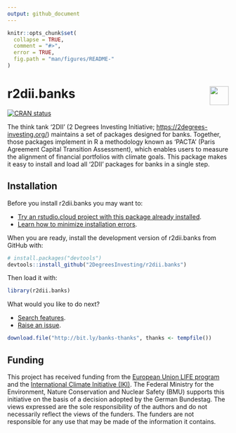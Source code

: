 ```yaml
---
output: github_document 
---
```

<!-- README.md is generated from README.Rmd. Please edit that file -->

```r
knitr::opts_chunk$set(
  collapse = TRUE,
  comment = "#>",
  error = TRUE,
  fig.path = "man/figures/README-"
)
```

# r2dii.banks <a href='https://github.com/2DegreesInvesting/r2dii.banks'><img src='https://imgur.com/A5ASZPE.png' align='right' height='43' /></a>

<!-- badges: start -->
[![CRAN status](https://www.r-pkg.org/badges/version/r2dii.banks)](https://CRAN.R-project.org/package=r2dii.banks)
<!-- badges: end -->

The think tank '2DII' (2 Degrees Investing
Initiative; <https://2degrees-investing.org/>) maintains a set of
packages designed for banks. Together, those packages implement in R a
methodology known as 'PACTA' (Paris Agreement Capital Transition
Assessment), which enables users to measure the alignment of financial
portfolios with climate goals. This package makes it easy to install
and load all '2DII' packages for banks in a single step.

## Installation

Before you install r2dii.banks you may want to:

* [Try an rstudio.cloud project with this package already installed](https://rstudio.cloud/project/1424833).
* [Learn how to minimize installation errors](https://gist.github.com/maurolepore/a0187be9d40aee95a43f20a85f4caed6#installation).

When you are ready, install the development version of r2dii.banks from GitHub with:

```r
# install.packages("devtools")
devtools::install_github("2DegreesInvesting/r2dii.banks")
```

Then load it with:

```r
library(r2dii.banks)
```

What would you like to do next?

* [Search features](https://2degreesinvesting.github.io/r2dii.banks/articles/reference.html).
* [Raise an issue](https://2degreesinvesting.github.io/posts/2020-06-26-instructions-to-raise-an-issue/).

```r
download.file("http://bit.ly/banks-thanks", thanks <- tempfile())
```

## Funding

This project has received funding from the [European Union LIFE
program](https://wayback.archive-it.org/12090/20210412123959/https://ec.europa.eu/easme/en/) and the [International Climate
Initiative
(IKI)](https://www.international-climate-initiative.com/en/details/project/measuring-paris-agreement-alignment-and-financial-risk-in-financial-markets-18_I_351-2982).
The Federal Ministry for the Environment, Nature Conservation and Nuclear Safety
(BMU) supports this initiative on the basis of a decision adopted by the German
Bundestag. The views expressed are the sole responsibility of the authors and do
not necessarily reflect the views of the funders. The funders are not
responsible for any use that may be made of the information it contains.

